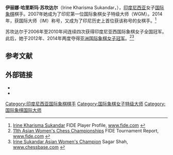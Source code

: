 {{Infobox chess player
|name = 伊丽娜·哈里斯玛·苏坎达尔
|image = Irine Kharisma Sukandar 2013.jpg
|caption = 摄于2013年
|birthname = Irine Kharisma Sukandar
|country = [[印度尼西亚|印度尼西亚]]
|birth_date = {{Birth date and age|df=y|1992|04|07}}
|birth_place = [[印度尼西亚|印度尼西亚]][[雅加达|雅加达]]
|death_date = 
|death_place = 
|title = 国际大师（2014年）<br/>女子特级大师（2009年）
|worldchampion = 
|rating = 
|peakrating = 2427（2015年5月）
|FideID = 7101937
}}
'''伊丽娜·哈里斯玛·苏坎达尔'''（Irine Kharisma Sukandar，{{bd|1992年|4月7日}}），[[印度尼西亚|印度尼西亚]]女子[[国际象棋|国际象棋]]棋手。2007年她成为了印尼第一位国际象棋女子特级大师（WGM）。2014年，获国际大师（IM）称号，又成为了印尼历史上首位获该称号的女棋手。<ref>[http://ratings.fide.com/card.phtml?event=7101937 Irine Kharisma Sukandar] {{Wayback|url=http://ratings.fide.com/card.phtml?event=7101937 |date=20200202205808 }} FIDE Player Profile, [http://www.fide.com www.fide.com] {{Wayback|url=http://www.fide.com/ |date=20110217144706 }}</ref>

苏坎达尔于2006年至2010年间连续四次获得印度尼亚西国际象棋女子全国冠军。此后，她于2012年、2014年两度夺得[[亚洲国际象棋锦标赛|亚洲国际象棋女子冠军]]。<ref>[http://ratings.fide.com/tournament_report.phtml?event16=66903 11th Asian Women's Chess Championships] {{Wayback|url=http://ratings.fide.com/tournament_report.phtml?event16=66903 |date=20160921080906 }} FIDE Tournament Report, [http://www.fide.com www.fide.com] {{Wayback|url=http://www.fide.com/ |date=20110217144706 }}</ref><ref>[http://en.chessbase.com/post/irine-sukandar-asian-women-s-champion Irine Sukandar Asian Women's Champion] {{Wayback|url=http://en.chessbase.com/post/irine-sukandar-asian-women-s-champion |date=20201125102435 }} Sagar Shah, [http://chessbase.com www.chessbase.com] {{Wayback|url=http://chessbase.com/ |date=20110223074649 }}</ref>

== 参考文献 ==
{{reflist}}

== 外部链接 ==
* {{fide|id=7101937}}
* {{chessgames player|id=113538}}

{{start box}}
{{succession box 
|before= [[哈里卡·德罗纳瓦利|哈里卡·德罗纳瓦利]] 
|title=  [[亚洲国际象棋锦标赛|亚洲国际象棋女子冠军]] 
|years=  2012年
|after=  [[黄茜|黄茜]]
}}
{{succession box 
|before= [[黄茜|黄茜]] 
|title=  [[亚洲国际象棋锦标赛|亚洲国际象棋女子冠军]] 
|years=  2014年
|after=  [[米特拉·赫佳兹波尔|米特拉·赫佳兹波尔]]
}}
{{end box}}

{{chess-bio-stub}}
{{DEFAULTSORT: Sukandar, Irine}}
[[Category:印度尼西亚国际象棋棋手|Category:印度尼西亚国际象棋棋手]]
[[Category:国际象棋女子特级大师|Category:国际象棋女子特级大师]]
[[Category:国际象棋国际大师|Category:国际象棋国际大师]]